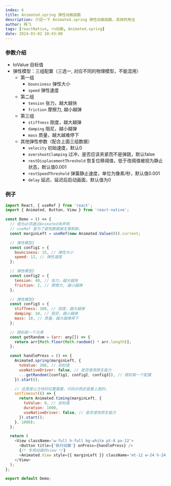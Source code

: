 ```yaml
---
index: 6
title: Animated.spring 弹性动画函数
description: 介绍一下 Animated.spring 弹性动画函数，具体的用法
author: 杨飞
tags: [reactNative, rn动画, Animated.spring]
date: 2024-03-02 10:43:00
---
```


### 参数介绍

- toValue 目标值
- 弹性模型：三组配置（三选一, 对应不同的物理模型，不能混用）
  - 第一组
    - `bounciness` 弹性大小
    - `speed` 弹性速度
  - 第二组
    - `tension` 张力，越大越快
    - `friction`  摩擦力, 越小越弹
  - 第三组
    - `stiffness`  刚度，越大越弹
    - `damping` 阻尼，越小越弹
    - `mass` 质量，越大越难停下
  - 其他弹性参数（配合上面三组数据）
    - `velocity` 初始速度，默认0
    - `overshootClamping` 过冲，是否应该夹紧而不是弹跳，默认false
    - `restDisplacementThreshold` 恢复位移阈值，低于改阈值被视为静止状态，默认值0.001
    - `restSpeedThreshold` 弹簧静止速度，单位为像素/秒，默认值0.001
    - `delay` 延迟，延迟后启动画面，默认值为0

### 例子

```javascript
import React, { useRef } from 'react';
import { Animated, Button, View } from 'react-native';

const Demo = () => {
  // 值也必须通过Animated来声明
  // useRef 是为了避免数据被无辜刷新。
  const marginLeft = useRef(new Animated.Value(0)).current;

  // 弹性模型1
  const config1 = {
    bounciness: 15, // 弹性大小
    speed: 12, // 弹性速度
  };

  // 弹性模型2
  const config2 = {
    tension: 40, // 张力，越大越快
    friction: 2, // 摩擦力, 越小越弹
  };

  // 弹性模型3
  const config3 = {
    stiffness: 100, // 刚度，越大越弹
    damping: 10, // 阻尼，越小越弹
    mass: 10, // 质量，越大越难停下
  };

  // 随机取一个元素
  const getRandom = (arr: any[]) => {
    return arr[Math.floor(Math.random() * arr.length)];
  };

  const handlePress = () => {
    Animated.spring(marginLeft, {
      toValue: 200, // 目标值
      useNativeDriver: false, // 是否使用原生能力
      ...getRandom([config1, config2, config3]), // 随机取一个配置
    }).start();

    // 这里是让方块的位置重置，代码示例还是看上面的。
    setTimeout(() => {
      return Animated.timing(marginLeft, {
        toValue: 0, // 目标值
        duration: 1000,
        useNativeDriver: false, // 是否使用原生能力
      }).start();
    }, 1000);
  };

  return (
    <View className='w-full h-full bg-white pt-8 px-12'>
      <Button title={'执行动画'} onPress={handlePress} />
      {/* 专用动画的view */}
      <Animated.View style={{ marginLeft }} className='mt-12 w-24 h-24 rounded-xl bg-blue-900' />
    </View>
  );
};

export default Demo;
```
